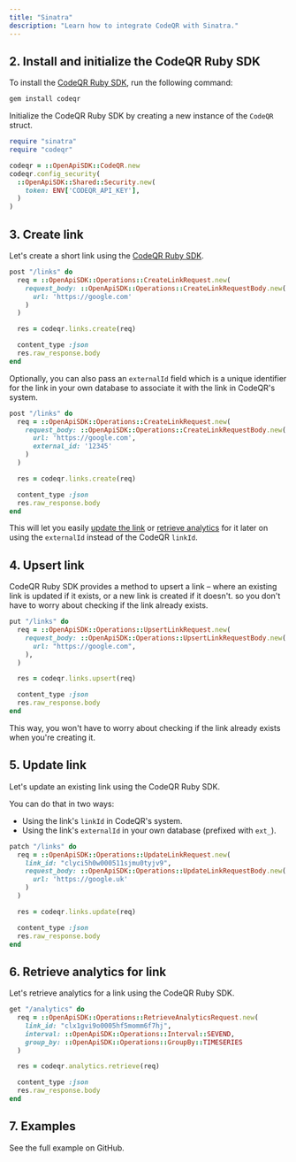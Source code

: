 ```yaml
---
title: "Sinatra"
description: "Learn how to integrate CodeQR with Sinatra."
---
```



<Prerequisites />

## 2. Install and initialize the CodeQR Ruby SDK

<Steps titleSize="h3">

<Step title="Install">

To install the [CodeQR Ruby SDK](https://codeqr.io/sdks/ruby), run the following command:

```bash bash
gem install codeqr
```

</Step>

<Step title="Initialize">

Initialize the CodeQR Ruby SDK by creating a new instance of the `CodeQR` struct.

```ruby index.rb
require "sinatra"
require "codeqr"

codeqr = ::OpenApiSDK::CodeQR.new
codeqr.config_security(
  ::OpenApiSDK::Shared::Security.new(
    token: ENV['CODEQR_API_KEY'],
  )
)
```

</Step>

</Steps>

## 3. Create link

Let's create a short link using the [CodeQR Ruby SDK](https://codeqr.co/sdks/ruby).

```ruby index.rb
post "/links" do
  req = ::OpenApiSDK::Operations::CreateLinkRequest.new(
    request_body: ::OpenApiSDK::Operations::CreateLinkRequestBody.new(
      url: 'https://google.com'
    )
  )

  res = codeqr.links.create(req)

  content_type :json
  res.raw_response.body
end
```

<Accordion title="Full list of available attributes for the Link model">
  <LinkArguments />
</Accordion>

Optionally, you can also pass an `externalId` field which is a unique identifier for the link in your own database to associate it with the link in CodeQR's system.

```ruby index.rb
post "/links" do
  req = ::OpenApiSDK::Operations::CreateLinkRequest.new(
    request_body: ::OpenApiSDK::Operations::CreateLinkRequestBody.new(
      url: 'https://google.com',
      external_id: '12345'
    )
  )

  res = codeqr.links.create(req)

  content_type :json
  res.raw_response.body
end
```

This will let you easily [update the link](#5-update-link) or [retrieve analytics](#6-retrieve-analytics-for-link) for it later on using the `externalId` instead of the CodeQR `linkId`.

## 4. Upsert link

CodeQR Ruby SDK provides a method to upsert a link – where an existing link is updated if it exists, or a new link is created if it doesn't. so you don't have to worry about checking if the link already exists.

```ruby index.rb
put "/links" do
  req = ::OpenApiSDK::Operations::UpsertLinkRequest.new(
    request_body: ::OpenApiSDK::Operations::UpsertLinkRequestBody.new(
      url: "https://google.com",
    ),
  )

  res = codeqr.links.upsert(req)

  content_type :json
  res.raw_response.body
end
```

This way, you won't have to worry about checking if the link already exists when you're creating it.

## 5. Update link

Let's update an existing link using the CodeQR Ruby SDK.

You can do that in two ways:

- Using the link's `linkId` in CodeQR's system.
- Using the link's `externalId` in your own database (prefixed with `ext_`).

```ruby index.rb
patch "/links" do
  req = ::OpenApiSDK::Operations::UpdateLinkRequest.new(
    link_id: "clyci5h0w000511sjmu0tyjv9",
    request_body: ::OpenApiSDK::Operations::UpdateLinkRequestBody.new(
      url: 'https://google.uk'
    )
  )

  res = codeqr.links.update(req)

  content_type :json
  res.raw_response.body
end
```

## 6. Retrieve analytics for link

Let's retrieve analytics for a link using the CodeQR Ruby SDK.

```ruby index.rb
get "/analytics" do
  req = ::OpenApiSDK::Operations::RetrieveAnalyticsRequest.new(
    link_id: "clx1gvi9o0005hf5momm6f7hj",
    interval: ::OpenApiSDK::Operations::Interval::SEVEND,
    group_by: ::OpenApiSDK::Operations::GroupBy::TIMESERIES
  )

  res = codeqr.analytics.retrieve(req)

  content_type :json
  res.raw_response.body
end
```

## 7. Examples

<CardGroup cols={2}>
  <Card
    title="Sinatra Example"
    icon="github"
    href="https://github.com/codeqr-io/examples/tree/main/ruby/sinatra"
    color="#333333"
  >
    See the full example on GitHub.
  </Card>
</CardGroup>

